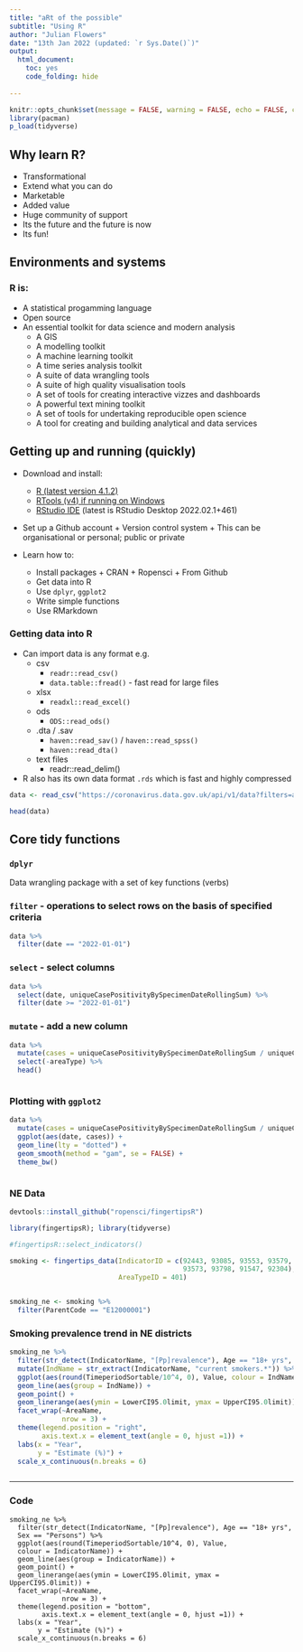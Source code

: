 ```yaml
---
title: "aRt of the possible"
subtitle: "Using R"
author: "Julian Flowers"
date: "13th Jan 2022 (updated: `r Sys.Date()`)"
output:
  html_document:
    toc: yes
    code_folding: hide
    
---
```


```r

knitr::opts_chunk$set(message = FALSE, warning = FALSE, echo = FALSE, cache = TRUE)
library(pacman)
p_load(tidyverse)


```


## Why learn R?

* Transformational
* Extend what you can do
* Marketable
* Added value
* Huge community of support
* Its the future and the future is now
* Its fun!



## Environments and systems 
### R is:
* A statistical progamming language
* Open source
* An essential toolkit for data science and modern analysis
    * A GIS
    * A modelling toolkit
    * A machine learning toolkit
    * A time series analysis toolkit
    * A suite of data wrangling tools
    * A suite of high quality visualisation tools
    * A set of tools for creating interactive vizzes and dashboards
    * A powerful text mining toolkit
    * A set of tools for undertaking reproducible open science
    * A tool for creating and building analytical and data services
    

## Getting up and running (quickly)

* Download and install:
    + [R (latest version 4.1.2)](https://cran.r-project.org/src/base/R-4/)
    + [RTools (v4) if running on Windows](https://cran.r-project.org/bin/windows/Rtools/rtools40.html)
    + [RStudio IDE](https://www.rstudio.com/products/rstudio/download/#download) (latest is RStudio Desktop 2022.02.1+461)
    
* Set up a Github account
      + Version control system
      + This can be organisational or personal; public or private
      
* Learn how to:
    + Install packages
          + CRAN
          + Ropensci
          + From Github
    + Get data into R
    + Use `dplyr`, `ggplot2`
    + Write simple functions
    + Use RMarkdown
  

### Getting data into R

* Can import data is any format e.g.
  + csv 
     - `readr::read_csv()`
     - `data.table::fread()` -  fast read for large files
  + xlsx 
     - `readxl::read_excel()`
  + ods
     - `ODS::read_ods()`
  + .dta / .sav
     - `haven::read_sav()` / `haven::read_spss()`
     - `haven::read_dta()`
  + text files
     - readr::read_delim()
     
* R also has its own data format `.rds` which is fast and highly compressed

```r


data <- read_csv("https://coronavirus.data.gov.uk/api/v1/data?filters=areaType=nation;areaName=England&structure=%7B%22areaType%22:%22areaType%22,%22areaName%22:%22areaName%22,%22areaCode%22:%22areaCode%22,%22date%22:%22date%22,%22uniqueCasePositivityBySpecimenDateRollingSum%22:%22uniqueCasePositivityBySpecimenDateRollingSum%22,%22uniquePeopleTestedBySpecimenDateRollingSum%22:%22uniquePeopleTestedBySpecimenDateRollingSum%22%7D&format=csv", show_col_types = F)


```

```r

head(data)

```
## Core tidy functions {.tabset .tabset-pills}

### `dplyr`

Data wrangling package with a set of key functions (verbs)

### `filter` - operations to select rows on the basis of specified criteria

```r

data %>%
  filter(date == "2022-01-01")

```


### `select` -  select columns

```r

data %>%
  select(date, uniqueCasePositivityBySpecimenDateRollingSum) %>%
  filter(date >= "2022-01-01")

```

### `mutate` - add a new column

```r

data %>%
  mutate(cases = uniqueCasePositivityBySpecimenDateRollingSum / uniqueCasePositivityBySpecimenDateRollingSum[1]) %>%
  select(-areaType) %>%
  head()



```

### Plotting with `ggplot2`

```r

data %>%
  mutate(cases = uniqueCasePositivityBySpecimenDateRollingSum / uniqueCasePositivityBySpecimenDateRollingSum[1]) %>%
  ggplot(aes(date, cases)) +
  geom_line(lty = "dotted") +
  geom_smooth(method = "gam", se = FALSE) +
  theme_bw()



```


### NE Data

```r

devtools::install_github("ropensci/fingertipsR")

library(fingertipsR); library(tidyverse)

#fingertipsR::select_indicators()

smoking <- fingertips_data(IndicatorID = c(92443, 93085, 93553, 93579, 
                                           93573, 93798, 91547, 92304), 
                           AreaTypeID = 401)


smoking_ne <- smoking %>%
  filter(ParentCode == "E12000001")


```


### Smoking prevalence trend in NE districts

```r

smoking_ne %>%
  filter(str_detect(IndicatorName, "[Pp]revalence"), Age == "18+ yrs", Sex == "Persons") %>%
  mutate(IndName = str_extract(IndicatorName, "current smokers.*")) %>%
  ggplot(aes(round(TimeperiodSortable/10^4, 0), Value, colour = IndName)) +
  geom_line(aes(group = IndName)) +
  geom_point() +
  geom_linerange(aes(ymin = LowerCI95.0limit, ymax = UpperCI95.0limit)) +
  facet_wrap(~AreaName, 
             nrow = 3) +
  theme(legend.position = "right", 
        axis.text.x = element_text(angle = 0, hjust =1)) +
  labs(x = "Year", 
       y = "Estimate (%)") +
  scale_x_continuous(n.breaks = 6)



```

---
### Code

```
smoking_ne %>%
  filter(str_detect(IndicatorName, "[Pp]revalence"), Age == "18+ yrs", 
  Sex == "Persons") %>%
  ggplot(aes(round(TimeperiodSortable/10^4, 0), Value, 
  colour = IndicatorName)) +
  geom_line(aes(group = IndicatorName)) +
  geom_point() +
  geom_linerange(aes(ymin = LowerCI95.0limit, ymax = UpperCI95.0limit)) +
  facet_wrap(~AreaName, 
             nrow = 3) +
  theme(legend.position = "bottom", 
        axis.text.x = element_text(angle = 0, hjust =1)) +
  labs(x = "Year", 
       y = "Estimate (%)") +
  scale_x_continuous(n.breaks = 6)
```



